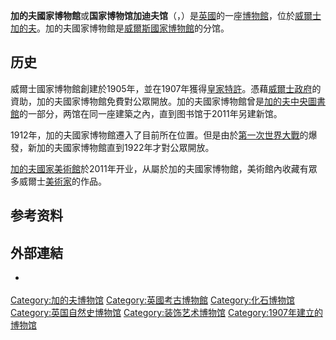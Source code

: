 {{Infobox museum
|name = 加的夫國家博物館<br>{{lang|en|National Museum Cardiff}}
|native_name = {{lang-cy|Amgueddfa Genedlaethol Caerdydd}}
|pushpin_map =
|map_type = 
|latitude = 
|longitude =
|map_caption =
|coordinates_type =
|image = File:Amgueddfa Genedlaethol Caerdydd.JPG
|imagesize = 250
|established = 1912
|location = [[威爾士|威爾士]][[加的夫|加的夫]]Cathays Park
|visitors = 373,191 (2009)<ref name=ALVA>{{cite web|url=http://www.alva.org.uk/visitor_statistics/|title=VISITS MADE IN 2009 TO VISITOR ATTRACTIONS IN MEMBERSHIP WITH ALVA|publisher=Association of Leading Visitor Attractions|accessdate=21 May 2010|deadurl=yes|archiveurl=https://web.archive.org/web/20101031142218/http://www.alva.org.uk/visitor_statistics/|archivedate=2010年10月31日}}</ref>
|publictransit = 
|website = [http://www.museumwales.ac.uk/en/cardiff/ www.museumwales.ac.uk/en/cardiff/]
}}
'''加的夫國家博物館'''或'''国家博物馆加迪夫馆'''（{{lang-en|National Museum Cardiff}}，{{lang-cy|Amgueddfa Genedlaethol Caerdydd}}）是[[英國|英國]]的一座[[博物館|博物館]]，位於[[威爾士|威爾士]][[加的夫|加的夫]]。加的夫國家博物館是[[威爾斯國家博物館|威爾斯國家博物館]]的分馆。

==历史==
威爾士國家博物館創建於1905年，並在1907年獲得[[皇家特許|皇家特許]]。憑藉[[威爾士政府|威爾士政府]]的資助，加的夫國家博物館免費對公眾開放。加的夫國家博物館曾是[[加的夫中央圖書館|加的夫中央圖書館]]的一部分，两馆在同一座建築之內，直到图书馆于2011年另建新馆。

1912年，加的夫國家博物館遷入了目前所在位置。但是由於[[第一次世界大戰|第一次世界大戰]]的爆發，新加的夫國家博物館直到1922年才對公眾開放。

[[加的夫國家美術館|加的夫國家美術館]]於2011年开业，从屬於加的夫國家博物館，美術館內收藏有眾多威爾士[[美術家|美術家]]的作品。

==参考资料==
<references/>

==外部連結==
{{Commonscat|National Museum Cardiff}}
* {{Official|http://www.museumwales.ac.uk/}} {{cy icon}}

[[Category:加的夫博物馆|Category:加的夫博物馆]]
[[Category:英國考古博物館|Category:英國考古博物館]]
[[Category:化石博物馆|Category:化石博物馆]]
[[Category:英国自然史博物馆|Category:英国自然史博物馆]]
[[Category:装饰艺术博物馆|Category:装饰艺术博物馆]]
[[Category:1907年建立的博物馆|Category:1907年建立的博物馆]]